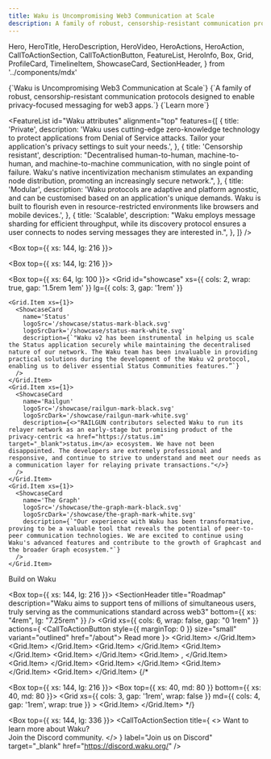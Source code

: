 ```yaml
---
title: Waku is Uncompromising Web3 Communication at Scale
description: A family of robust, censorship-resistant communication protocols designed to enable privacy-focused messaging for web3 apps.
---
```


  Hero,
  HeroTitle,
  HeroDescription,
  HeroVideo,
  HeroActions,
  HeroAction,
  CallToActionSection,
  CallToActionButton,
  FeatureList,
  HeroInfo,
  Box,
  Grid,
  ProfileCard,
  TimelineItem,
  ShowcaseCard,
  SectionHeader,
} from '../components/mdx'

<Hero size="large">
  <HeroInfo>
    <HeroTitle>
      {`Waku is Uncompromising Web3 Communication at Scale`}
    </HeroTitle>
    <HeroDescription>
      {`A family of robust, censorship-resistant communication protocols designed to enable privacy-focused messaging for web3 apps.`} 
    </HeroDescription>
    <HeroActions>
      <HeroAction href="https://docs.waku.org/" target="_blank">
        {`Learn more`} 
      </HeroAction>
    </HeroActions>
  </HeroInfo>
  <HeroVideo
    placeholderSrc="/hero/prome01-1080x1080-placeholder.png"
    desktop={{ scale: '1.43', height: '160%', offsetY: "-220px"  }}
    mobile={{ scale: '1.43', offsetY: "-70px", height: '200%' }}
  >
    <source src="/hero/prome01-2048x2048-24fps-1M.mov" type='video/mp4; codecs="hvc1"' />
    <source src="/hero/prome01-2048x2048-24fps-1M.webm" type="video/webm" />  
  </HeroVideo>
</Hero>

<FeatureList
  id="Waku attributes"
  alignment="top"
  features={[
    {
      title: 'Private',
      description:
        'Waku uses cutting-edge zero-knowledge technology to protect applications from Denial of Service attacks. Tailor your application's privacy settings to suit your needs.',
    },
    {
      title: 'Censorship resistant',
      description:
        "Decentralised human-to-human, machine-to-human, and machine-to-machine communication, with no single point of failure. Waku\'s native incentivization mechanism stimulates an expanding node distribution, promoting an increasingly secure network.",
    },
    {
      title: 'Modular',
      description:
        'Waku protocols are adaptive and platform agnostic, and can be customised based on an application\'s unique demands. Waku is built to flourish even in resource-restricted environments like browsers and mobile devices.',
    },
    {
      title: 'Scalable',
      description:
        "Waku employs message sharding for efficient throughput, while its discovery protocol ensures a user connects to nodes serving messages they are interested in.",
    },
  ]}
/>

<Box top={{ xs: 144, lg: 216 }}>
  <CallToActionSection
    title="Logos Network State"
    columns={1}
    description="Waku is powering the communication layer of the Logos Network State. Logos is a grassroots movement to provide trust-minimised, corruption-resistant governing services and social institutions to peaceful people worldwide. Learn more about our ambitious vision."
    label="Explore Logos"
    href="https://logos.co/"
    target="_blank"
  />
</Box>

<Box top={{ xs: 144, lg: 216 }}>
  <CallToActionSection
    title="User Endorsements"
  />
</Box>

<Box top={{ xs: 64, lg: 100 }}>
 <Grid
    id="showcase"
    xs={{ cols: 2, wrap: true, gap: '1.5rem 1em' }}
    lg={{ cols: 3, gap: '1rem' }}
  >
    <Grid.Item xs={1}> 
      <ShowcaseCard
        name='Status'
        logoSrc='/showcase/status-mark-black.svg'
        logoSrcDark='/showcase/status-mark-white.svg'
        description={`"Waku v2 has been instrumental in helping us scale the Status application securely while maintaining the decentralised nature of our network. The Waku team has been invaluable in providing practical solutions during the development of the Waku v2 protocol, enabling us to deliver essential Status Communities features.”`}
      />
    </Grid.Item> 
    <Grid.Item xs={1}> 
      <ShowcaseCard
        name='Railgun'
        logoSrc='/showcase/railgun-mark-black.svg'
        logoSrcDark='/showcase/railgun-mark-white.svg'
        description={<>"RAILGUN contributors selected Waku to run its relayer network as an early-stage but promising product of the privacy-centric <a href="https://status.im" target="_blank">status.im</a> ecosystem. We have not been disappointed. The developers are extremely professional and responsive, and continue to strive to understand and meet our needs as a communication layer for relaying private transactions."</>}
      />
    </Grid.Item> 
    <Grid.Item xs={1}> 
      <ShowcaseCard
        name='The Graph'
        logoSrc='/showcase/the-graph-mark-black.svg'
        logoSrcDark='/showcase/the-graph-mark-white.svg'
        description={`"Our experience with Waku has been transformative, proving to be a valuable tool that reveals the potential of peer-to-peer communication technologies. We are excited to continue using Waku's advanced features and contribute to the growth of Graphcast and the broader Graph ecosystem."`}
      />
    </Grid.Item> 
  </Grid>
  <CallToActionButton href="https://docs.waku.org/" variant="outlined">Build on Waku</CallToActionButton>
</Box>

<Box top={{ xs: 144, lg: 216 }}>
  <SectionHeader
    title="Roadmap"
    description="Waku aims to support tens of millions of simultaneous users, truly serving as the communications standard across web3"
    bottom={{ xs: "4rem", lg: "7.25rem" }}
  />
  <Grid xs={{ cols: 6, wrap: false, gap: "0 1rem" }} actions={
    <CallToActionButton style={{ marginTop: 0 }} size="small" variant="outlined" href="/about">
        Read more
    </CallToActionButton>
  }>
    <Grid.Item>
      <TimelineItem
        index={0}
        period="2013"
        borderStyle="dashed"
        description="Ethereum's Whisper unveiled as web3 messaging protocol"
      />
    </Grid.Item>
    <Grid.Item>
      <TimelineItem
        index={1}
        period="2018"
        borderStyle="dashed"
        description="Status establishes Vac to R&D Whisper improvements"
      />
    </Grid.Item>
    <Grid.Item>
      <TimelineItem
        index={2}
        period="2020"
        borderStyle="dashed"
        description="Waku v1 replaces Whisper in Status app"
      />
    </Grid.Item>
    <Grid.Item>
      <TimelineItem
        index={3}
        period="2021 Q1"
        description="Waku v2 specs and PoC released with RLN Relay"
      />
    </Grid.Item>
    <Grid.Item>
      <TimelineItem
        index={4}
        period="2021 Q2"
        borderStyle="dashed"
        description="JS-Waku (for browsers) and Go-Waku released"
      />
    </Grid.Item>
    <Grid.Item>
      <TimelineItem
        index={5}
        period="2022 Q3"
        description="DNS Discovery added, plus availability in more languages"
      />,
    </Grid.Item>
    <Grid.Item>
      <TimelineItem
        index={6}
        period="2022 Q4"
        borderStyle="dashed"
        description="SQLite for Waku Store, RLN Relay testnet debuts at DevCon"
      />
    </Grid.Item>
    <Grid.Item>
      <TimelineItem
        index={7}
        period="2023 Q2"
        description="Relay sharding, opt-in spam-protected topic"
      />
    </Grid.Item>
    <Grid.Item>
      <TimelineItem
        index={8}
        period="2023 Q4"
        borderStyle="dashed"
        description="Auto-sharding, DoS protection, bandwidth capping"
      />
    </Grid.Item>
    <Grid.Item>
      <TimelineItem
        index={9}
        period="2024+"
        borderStyle="none"
        description="Operator Incentivization, use-case specific SDKs"
      />
    </Grid.Item>
  </Grid> 
{/* </Box>

<Box top={{ xs: 144, lg: 216 }}>
  <CallToActionSection
    title="Team"
    columns={1}
  />
   <Box top={{ xs: 40, md: 80 }} bottom={{ xs: 40, md: 80 }}>
    <Grid
      xs={{ cols: 3, gap: '1rem', wrap: false }}
      md={{ cols: 4, gap: '1rem', wrap: true }}
    >
      <Grid.Item>
        <ProfileCard
          name='Name'
          githubUsername='Github'
          githubLink='https://github.com/'
          discordUsername='Discord'
          discordLink='https://discord.gg/'
        />
      </Grid.Item>
    </Grid>
  </Box> */}
</Box>

<Box top={{ xs: 144, lg: 336 }}>
  <CallToActionSection
    title={
      <>
        Want to learn more about Waku? <br/> 
        Join the Discord community.
      </>
    }
    label="Join us on Discord"
    target="_blank"
    href="https://discord.waku.org/"
  />
</Box>
